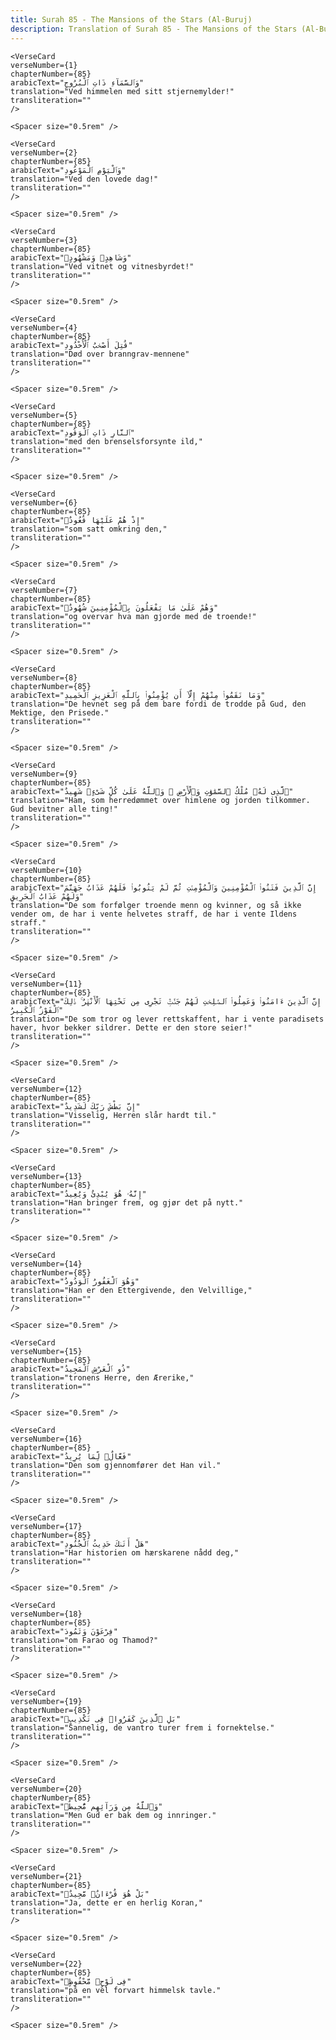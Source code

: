 ```yaml
---
title: Surah 85 - The Mansions of the Stars (Al-Buruj)  
description: Translation of Surah 85 - The Mansions of the Stars (Al-Buruj) in Norwegian
---
```







    <VerseCard 
    verseNumber={1}
    chapterNumber={85}
    arabicText="وَٱلسَّمَآءِ ذَاتِ ٱلْبُرُوجِ"
    translation="Ved himmelen med sitt stjernemylder!"
    transliteration=""
    />

    <Spacer size="0.5rem" />
                
    <VerseCard 
    verseNumber={2}
    chapterNumber={85}
    arabicText="وَٱلْيَوْمِ ٱلْمَوْعُودِ"
    translation="Ved den lovede dag!"
    transliteration=""
    />

    <Spacer size="0.5rem" />
                
    <VerseCard 
    verseNumber={3}
    chapterNumber={85}
    arabicText="وَشَاهِدٍۢ وَمَشْهُودٍۢ"
    translation="Ved vitnet og vitnesbyrdet!"
    transliteration=""
    />

    <Spacer size="0.5rem" />
                
    <VerseCard 
    verseNumber={4}
    chapterNumber={85}
    arabicText="قُتِلَ أَصْحَٰبُ ٱلْأُخْدُودِ"
    translation="Død over branngrav-mennene"
    transliteration=""
    />

    <Spacer size="0.5rem" />
                
    <VerseCard 
    verseNumber={5}
    chapterNumber={85}
    arabicText="ٱلنَّارِ ذَاتِ ٱلْوَقُودِ"
    translation="med den brenselsforsynte ild,"
    transliteration=""
    />

    <Spacer size="0.5rem" />
                
    <VerseCard 
    verseNumber={6}
    chapterNumber={85}
    arabicText="إِذْ هُمْ عَلَيْهَا قُعُودٌۭ"
    translation="som satt omkring den,"
    transliteration=""
    />

    <Spacer size="0.5rem" />
                
    <VerseCard 
    verseNumber={7}
    chapterNumber={85}
    arabicText="وَهُمْ عَلَىٰ مَا يَفْعَلُونَ بِٱلْمُؤْمِنِينَ شُهُودٌۭ"
    translation="og overvar hva man gjorde med de troende!"
    transliteration=""
    />

    <Spacer size="0.5rem" />
                
    <VerseCard 
    verseNumber={8}
    chapterNumber={85}
    arabicText="وَمَا نَقَمُوا۟ مِنْهُمْ إِلَّآ أَن يُؤْمِنُوا۟ بِٱللَّهِ ٱلْعَزِيزِ ٱلْحَمِيدِ"
    translation="De hevnet seg på dem bare fordi de trodde på Gud, den Mektige, den Prisede."
    transliteration=""
    />

    <Spacer size="0.5rem" />
                
    <VerseCard 
    verseNumber={9}
    chapterNumber={85}
    arabicText="ٱلَّذِى لَهُۥ مُلْكُ ٱلسَّمَٰوَٰتِ وَٱلْأَرْضِ ۚ وَٱللَّهُ عَلَىٰ كُلِّ شَىْءٍۢ شَهِيدٌ"
    translation="Ham, som herredømmet over himlene og jorden tilkommer. Gud bevitner alle ting!"
    transliteration=""
    />

    <Spacer size="0.5rem" />
                
    <VerseCard 
    verseNumber={10}
    chapterNumber={85}
    arabicText="إِنَّ ٱلَّذِينَ فَتَنُوا۟ ٱلْمُؤْمِنِينَ وَٱلْمُؤْمِنَٰتِ ثُمَّ لَمْ يَتُوبُوا۟ فَلَهُمْ عَذَابُ جَهَنَّمَ وَلَهُمْ عَذَابُ ٱلْحَرِيقِ"
    translation="De som forfølger troende menn og kvinner, og så ikke vender om, de har i vente helvetes straff, de har i vente Ildens straff."
    transliteration=""
    />

    <Spacer size="0.5rem" />
                
    <VerseCard 
    verseNumber={11}
    chapterNumber={85}
    arabicText="إِنَّ ٱلَّذِينَ ءَامَنُوا۟ وَعَمِلُوا۟ ٱلصَّٰلِحَٰتِ لَهُمْ جَنَّٰتٌۭ تَجْرِى مِن تَحْتِهَا ٱلْأَنْهَٰرُ ۚ ذَٰلِكَ ٱلْفَوْزُ ٱلْكَبِيرُ"
    translation="De som tror og lever rettskaffent, har i vente paradisets haver, hvor bekker sildrer. Dette er den store seier!"
    transliteration=""
    />

    <Spacer size="0.5rem" />
                
    <VerseCard 
    verseNumber={12}
    chapterNumber={85}
    arabicText="إِنَّ بَطْشَ رَبِّكَ لَشَدِيدٌ"
    translation="Visselig, Herren slår hardt til."
    transliteration=""
    />

    <Spacer size="0.5rem" />
                
    <VerseCard 
    verseNumber={13}
    chapterNumber={85}
    arabicText="إِنَّهُۥ هُوَ يُبْدِئُ وَيُعِيدُ"
    translation="Han bringer frem, og gjør det på nytt."
    transliteration=""
    />

    <Spacer size="0.5rem" />
                
    <VerseCard 
    verseNumber={14}
    chapterNumber={85}
    arabicText="وَهُوَ ٱلْغَفُورُ ٱلْوَدُودُ"
    translation="Han er den Ettergivende, den Velvillige,"
    transliteration=""
    />

    <Spacer size="0.5rem" />
                
    <VerseCard 
    verseNumber={15}
    chapterNumber={85}
    arabicText="ذُو ٱلْعَرْشِ ٱلْمَجِيدُ"
    translation="tronens Herre, den Ærerike,"
    transliteration=""
    />

    <Spacer size="0.5rem" />
                
    <VerseCard 
    verseNumber={16}
    chapterNumber={85}
    arabicText="فَعَّالٌۭ لِّمَا يُرِيدُ"
    translation="Den som gjennomfører det Han vil."
    transliteration=""
    />

    <Spacer size="0.5rem" />
                
    <VerseCard 
    verseNumber={17}
    chapterNumber={85}
    arabicText="هَلْ أَتَىٰكَ حَدِيثُ ٱلْجُنُودِ"
    translation="Har historien om hærskarene nådd deg,"
    transliteration=""
    />

    <Spacer size="0.5rem" />
                
    <VerseCard 
    verseNumber={18}
    chapterNumber={85}
    arabicText="فِرْعَوْنَ وَثَمُودَ"
    translation="om Farao og Thamod?"
    transliteration=""
    />

    <Spacer size="0.5rem" />
                
    <VerseCard 
    verseNumber={19}
    chapterNumber={85}
    arabicText="بَلِ ٱلَّذِينَ كَفَرُوا۟ فِى تَكْذِيبٍۢ"
    translation="Sannelig, de vantro turer frem i fornektelse."
    transliteration=""
    />

    <Spacer size="0.5rem" />
                
    <VerseCard 
    verseNumber={20}
    chapterNumber={85}
    arabicText="وَٱللَّهُ مِن وَرَآئِهِم مُّحِيطٌۢ"
    translation="Men Gud er bak dem og innringer."
    transliteration=""
    />

    <Spacer size="0.5rem" />
                
    <VerseCard 
    verseNumber={21}
    chapterNumber={85}
    arabicText="بَلْ هُوَ قُرْءَانٌۭ مَّجِيدٌۭ"
    translation="Ja, dette er en herlig Koran,"
    transliteration=""
    />

    <Spacer size="0.5rem" />
                
    <VerseCard 
    verseNumber={22}
    chapterNumber={85}
    arabicText="فِى لَوْحٍۢ مَّحْفُوظٍۭ"
    translation="på en vel forvart himmelsk tavle."
    transliteration=""
    />

    <Spacer size="0.5rem" />
                